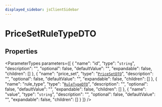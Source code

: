 ```yaml
---
displayed_sidebar: jsClientSidebar
---
```



# PriceSetRuleTypeDTO

## Properties

<ParameterTypes parameters={[
  {
    "name": "id",
    "type": "`string`",
    "description": "",
    "optional": false,
    "defaultValue": "",
    "expandable": false,
    "children": []
  },
  {
    "name": "price_set",
    "type": "[`PriceSetDTO`](internal.internal-1.PricingTypes.PriceSetDTO.mdx)",
    "description": "",
    "optional": false,
    "defaultValue": "",
    "expandable": false,
    "children": []
  },
  {
    "name": "rule_type",
    "type": "[`RuleTypeDTO`](internal.internal-1.PricingTypes.RuleTypeDTO.mdx)",
    "description": "",
    "optional": false,
    "defaultValue": "",
    "expandable": false,
    "children": []
  },
  {
    "name": "value",
    "type": "`string`",
    "description": "",
    "optional": false,
    "defaultValue": "",
    "expandable": false,
    "children": []
  }
]} />
